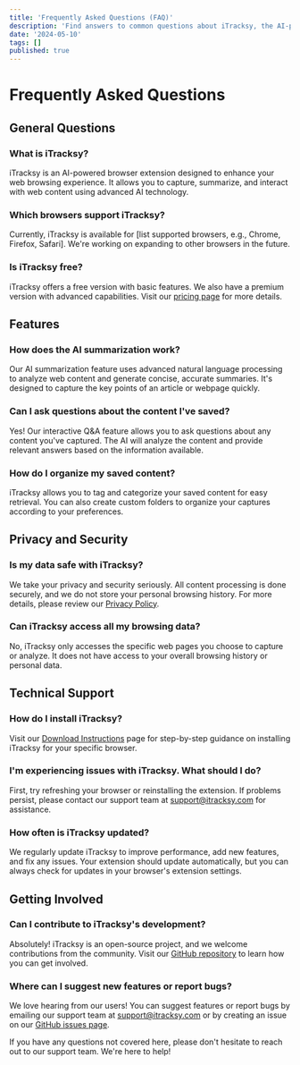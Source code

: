 ```yaml
---
title: 'Frequently Asked Questions (FAQ)'
description: 'Find answers to common questions about iTracksy, the AI-powered browser extension for optimized web browsing.'
date: '2024-05-10'
tags: []
published: true
---
```


# Frequently Asked Questions

## General Questions

### What is iTracksy?

iTracksy is an AI-powered browser extension designed to enhance your web browsing experience. It allows you to capture, summarize, and interact with web content using advanced AI technology.

### Which browsers support iTracksy?

Currently, iTracksy is available for [list supported browsers, e.g., Chrome, Firefox, Safari]. We're working on expanding to other browsers in the future.

### Is iTracksy free?

iTracksy offers a free version with basic features. We also have a premium version with advanced capabilities. Visit our [pricing page](/pricing) for more details.

## Features

### How does the AI summarization work?

Our AI summarization feature uses advanced natural language processing to analyze web content and generate concise, accurate summaries. It's designed to capture the key points of an article or webpage quickly.

### Can I ask questions about the content I've saved?

Yes! Our interactive Q&A feature allows you to ask questions about any content you've captured. The AI will analyze the content and provide relevant answers based on the information available.

### How do I organize my saved content?

iTracksy allows you to tag and categorize your saved content for easy retrieval. You can also create custom folders to organize your captures according to your preferences.

## Privacy and Security

### Is my data safe with iTracksy?

We take your privacy and security seriously. All content processing is done securely, and we do not store your personal browsing history. For more details, please review our [Privacy Policy](/privacy-policy).

### Can iTracksy access all my browsing data?

No, iTracksy only accesses the specific web pages you choose to capture or analyze. It does not have access to your overall browsing history or personal data.

## Technical Support

### How do I install iTracksy?

Visit our [Download Instructions](/blog/download-instructions) page for step-by-step guidance on installing iTracksy for your specific browser.

### I'm experiencing issues with iTracksy. What should I do?

First, try refreshing your browser or reinstalling the extension. If problems persist, please contact our support team at support@itracksy.com for assistance.

### How often is iTracksy updated?

We regularly update iTracksy to improve performance, add new features, and fix any issues. Your extension should update automatically, but you can always check for updates in your browser's extension settings.

## Getting Involved

### Can I contribute to iTracksy's development?

Absolutely! iTracksy is an open-source project, and we welcome contributions from the community. Visit our [GitHub repository](https://github.com/iTracksy/itracksy.com) to learn how you can get involved.

### Where can I suggest new features or report bugs?

We love hearing from our users! You can suggest features or report bugs by emailing our support team at support@itracksy.com or by creating an issue on our [GitHub issues page](https://github.com/iTracksy/itracksy.com/issues).

If you have any questions not covered here, please don't hesitate to reach out to our support team. We're here to help!

